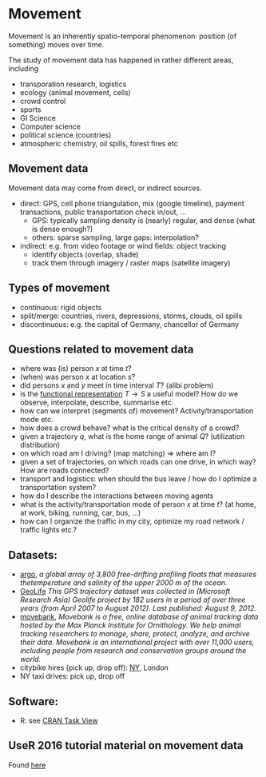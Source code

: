 # Movement

Movement is an inherently spatio-temporal phenomenon: position
(of something) moves over time.

The study of movement data has happened in rather different areas, including

* transporation research, logistics
* ecology (animal movement, cells)
* crowd control
* sports
* GI Science
* Computer science
* political science (countries)
* atmospheric chemistry, oil spills, forest fires etc

## Movement data

Movement data may come from direct, or indirect sources.

* direct: GPS, cell phone triangulation, mix (google timeline), payment transactions, public transportation check in/out, ...
   - GPS: typically sampling density is (nearly) regular, and dense (what is dense enough?)
   - others: sparse sampling, large gaps: interpolation?
* indirect: e.g. from video footage or wind fields: object tracking
   - identify objects (overlap, shade)
   - track them through imagery / raster maps (satellite imagery)

## Types of movement

* continuous: rigid objects
* split/merge: countries, rivers, depressions, storms, clouds, oil spills
* discontinuous: e.g. the capital of Germany, chancellor of Germany

## Questions related to movement data

* where was (is) person $x$ at time $t$?
* (when) was person $x$ at location $s$?
* did persons $x$ and $y$ meet in time interval $T$? (alibi problem)
* is the [functional representation](https://www.tandfonline.com/doi/full/10.1080/13658816.2016.1151520) $T \rightarrow S$ a useful model? How do we observe, interpolate, describe, summarise etc.
* how can we interpret (segments of) movement? Activity/transportation mode etc.
* how does a crowd behave? what is the critical density of a crowd?
* given a trajectory $q$, what is the home range of animal $Q$? (utilization distribution)
* on which road am I driving? (map matching) $\Rightarrow$ where am I?
* given a set of trajectories, on which roads can one drive, in which way? How are roads connected?
* transport and logistics: when should the bus leave / how do I optimize a transportation system?
* how do I describe the interactions between moving agents
* what is the activity/transportation mode of person $x$ at time $t$? (at home, at work, biking, running, car, bus, ...)
* how can I organize the traffic in my city, optimize my road network / traffic lights etc.?


## Datasets:

* [argo](http://www-argo.ucsd.edu/index.html), _a global array of 3,800 free-drifting profiling floats that measures thetemperature and salinity of the upper 2000 m of the ocean._
* [GeoLife](https://www.microsoft.com/en-us/download/details.aspx?id=52367) _This GPS trajectory dataset was collected in (Microsoft Research Asia) Geolife project by 182 users in a period of over three years (from April 2007 to August 2012). Last published: August 9, 2012._
* [movebank](https://www.movebank.org/), _Movebank is a free, online database of animal tracking data hosted by the Max Planck Institute for Ornithology. We help animal tracking researchers to manage, share, protect, analyze, and archive their data. Movebank is an international project with over 11,000 users, including people from research and conservation groups around the world._
* citybike hires (pick up, drop off): [NY](https://www.citibikenyc.com/system-data), London
* NY taxi drives: pick up, drop off

## Software:

* R: see [CRAN Task View](https://cran.r-project.org/web/views/SpatioTemporal.html)

## UseR 2016 tutorial material on movement data

Found [here](https://edzer.github.io/UseR2016/#movement-data)
